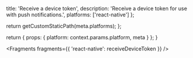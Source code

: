                   
  title: 'Receive a device token',
  description: 'Receive a device token for use with push notifications.',
  platforms: ['react-native']
};

  return getCustomStaticPath(meta.platforms);
};

  return {
    props: {
      platform: context.params.platform,
      meta
    }
  };
}


<Fragments fragments={{ 'react-native': receiveDeviceToken }} />
